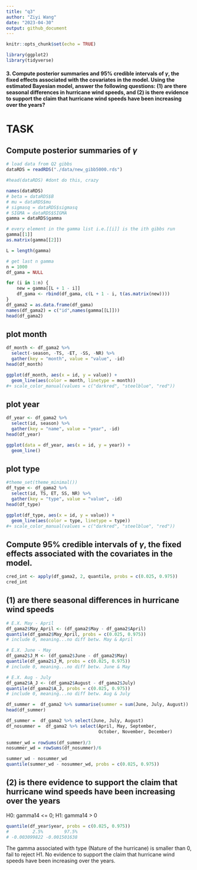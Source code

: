 ```yaml
---
title: "q3"
author: "Ziyi Wang"
date: "2023-04-30"
output: github_document
---
```


```r
knitr::opts_chunk$set(echo = TRUE)

library(ggplot2)
library(tidyverse)
```

#### 3. Compute posterior summaries and 95% credible intervals of $\gamma$, the fixed effects associated with the covariates in the model. Using the estimated Bayesian model, answer the following questions: (1) are there seasonal differences in hurricane wind speeds, and (2) is there evidence to support the claim that hurricane wind speeds have been increasing over the years?

# TASK

## Compute posterior summaries of $\gamma$

```r
# load data from Q2 gibbs
dataRDS = readRDS("./data/new_gibb5000.rds")

#head(dataRDS) #dont do this, crazy

names(dataRDS)
# beta = dataRDS$B
# mu = dataRDS$mu
# sigmasq = dataRDS$sigmasq
# SIGMA = dataRDS$SIGMA
gamma = dataRDS$gamma

# every element in the gamma list i.e.[[i]] is the ith gibbs run
gamma[[1]] 
as.matrix(gamma[[2]])

L = length(gamma)

# get last n gamma
n = 1000
df_gama = NULL

for (i in 1:n) {
    new = gamma[[L + 1 - i]]
    df_gama <- rbind(df_gama, c(L + 1 - i, t(as.matrix(new))))
}
df_gama2 = as.data.frame(df_gama)
names(df_gama2) = c("id",names(gamma[[L]]))
head(df_gama2)

```

## plot month

```r
df_month <- df_gama2 %>%
  select(-season, -TS, -ET, -SS, -NR) %>%
  gather(key = "month", value = "value", -id)
head(df_month)

ggplot(df_month, aes(x = id, y = value)) + 
  geom_line(aes(color = month, linetype = month)) 
#+ scale_color_manual(values = c("darkred", "steelblue", "red"))
```

## plot year

```r
df_year <- df_gama2 %>%
  select(id, season) %>%
  gather(key = "name", value = "year", -id)
head(df_year)

ggplot(data = df_year, aes(x = id, y = year)) +
  geom_line()
```

## plot type

```r
#theme_set(theme_minimal())
df_type <- df_gama2 %>%
  select(id, TS, ET, SS, NR) %>%
  gather(key = "type", value = "value", -id)
head(df_type)

ggplot(df_type, aes(x = id, y = value)) + 
  geom_line(aes(color = type, linetype = type)) 
#+ scale_color_manual(values = c("darkred", "steelblue", "red"))
```

## Compute 95% credible intervals of $\gamma$, the fixed effects associated with the covariates in the model.

```r
cred_int <- apply(df_gama2, 2, quantile, probs = c(0.025, 0.975))
cred_int
```

## (1) are there seasonal differences in hurricane wind speeds

```r
# E.X. May - April
df_gama2$May_April <- (df_gama2$May - df_gama2$April)
quantile(df_gama2$May_April, probs = c(0.025, 0.975))
# include 0, meaning...no diff betw. May & April
```

```r
# E.X. June - May
df_gama2$J_M <- (df_gama2$June - df_gama2$May)
quantile(df_gama2$J_M, probs = c(0.025, 0.975))
# include 0, meaning...no diff betw. June & May
```

```r
# E.X. Aug - July
df_gama2$A_J <- (df_gama2$August - df_gama2$July)
quantile(df_gama2$A_J, probs = c(0.025, 0.975))
# include 0, meaning...no diff betw. Aug & July
```

```r
df_summer =  df_gama2 %>% summarise(summer = sum(June, July, August))
head(df_summer)

df_summer =  df_gama2 %>% select(June, July, August)
df_nosummer =  df_gama2 %>% select(April, May, September,
                                   October, November, December)
     
summer_wd = rowSums(df_summer)/3
nosummer_wd = rowSums(df_nosummer)/6

summer_wd - nosummer_wd
quantile(summer_wd - nosummer_wd, probs = c(0.025, 0.975))
```


## (2) is there evidence to support the claim that hurricane wind speeds have been increasing over the years

H0: gamma14 \<= 0; H1: gamma14 \> 0

```r
quantile(df_year$year, probs = c(0.025, 0.975))
#         2.5%        97.5% 
# -0.003099822 -0.001501638
```

The gamma associated with type (Nature of the hurricane) is smaller than 0, fail to reject H1. No evidence to support the claim that hurricane wind speeds have been increasing over the years.

```{=tex}
\begin{table}[]
\begin{tabular}{|c|c|}
\hline
2.5\%        & 97.5\%       \\ \hline
-0.003099822 & -0.001501638 \\ \hline
\end{tabular}
\end{table}
```
